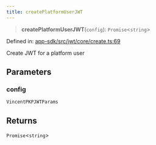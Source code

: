 ```yaml
---
title: createPlatformUserJWT
---
```


> **createPlatformUserJWT**(`config`): `Promise`\<`string`\>

Defined in: [app-sdk/src/jwt/core/create.ts:69](https://github.com/LIT-Protocol/Vincent/blob/1c902a7c278246adaf4479901c6e2d38e00321e5/packages/libs/app-sdk/src/jwt/core/create.ts#L69)

Create JWT for a platform user

## Parameters

### config

`VincentPKPJWTParams`

## Returns

`Promise`\<`string`\>
